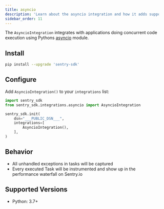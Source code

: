 ```yaml
---
title: asyncio
description: 'Learn about the asyncio integration and how it adds support for applications the asyncio module.'
sidebar_order: 11
---
```


The `AsyncioIntegration` integrates with applications doing concurrent code execution using Pythons [asyncio](https://docs.python.org/3/library/asyncio.html) module.

## Install

```bash
pip install --upgrade 'sentry-sdk'
```

## Configure

Add `AsyncioIntegration()` to your `integrations` list:

```python
import sentry_sdk
from sentry_sdk.integrations.asyncio import AsyncioIntegration

sentry_sdk.init(
    dsn="___PUBLIC_DSN___",
    integrations=[
        AsyncioIntegration(),
    ],
)
```

## Behavior

- All unhandled exceptions in tasks will be captured
- Every executed Task will be instrumented and show up in the performance waterfall on Sentry.io

## Supported Versions

- Python: 3.7+
